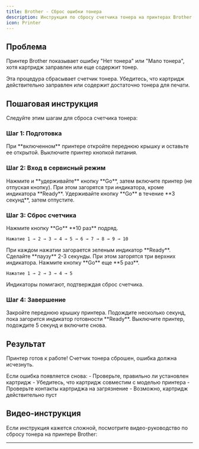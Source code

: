 ```yaml
---
title: Brother - Сброс ошибки тонера
description: Инструкция по сбросу счетчика тонера на принтерах Brother при ошибках "Нет тонера" или "Мало тонера"
icon: Printer
---
```


## Проблема

Принтер Brother показывает ошибку "Нет тонера" или "Мало тонера", хотя картридж заправлен или еще содержит тонер.

<Callout title="Важно" type="warn">
  Эта процедура сбрасывает счетчик тонера. Убедитесь, что картридж действительно заправлен или содержит достаточно тонера для печати.
</Callout>

## Пошаговая инструкция

Следуйте этим шагам для сброса счетчика тонера:

### Шаг 1: Подготовка

<Steps>

<Step>
При **включенном** принтере откройте переднюю крышку и оставьте ее открытой.
</Step>

<Step>
Выключите принтер кнопкой питания.
</Step>

</Steps>

### Шаг 2: Вход в сервисный режим

<Steps>

<Step>
Нажмите и **удерживайте** кнопку **Go**, затем включите принтер (не отпуская кнопку).

<Callout type="info">
  При этом загорятся три индикатора, кроме индикатора **Ready**.
</Callout>
</Step>

<Step>
Удерживайте кнопку **Go** в течение **3 секунд**, затем отпустите.
</Step>

</Steps>

### Шаг 3: Сброс счетчика

<Steps>

<Step>
Нажмите кнопку **Go** **10 раз** подряд.

```
Нажатие 1 → 2 → 3 → 4 → 5 → 6 → 7 → 8 → 9 → 10
```

<Callout type="info">
  При каждом нажатии загорается зеленым индикатор **Ready**.
</Callout>
</Step>

<Step>
Сделайте **паузу** 2-3 секунды. При этом загорятся три верхних индикатора.
</Step>

<Step>
Нажмите кнопку **Go** еще **5 раз**.

```
Нажатие 1 → 2 → 3 → 4 → 5
```

<Callout type="info">
  Индикаторы помигают, подтверждая сброс счетчика.
</Callout>
</Step>

</Steps>

### Шаг 4: Завершение

<Steps>

<Step>
Закройте переднюю крышку принтера.
</Step>

<Step>
Подождите несколько секунд, пока загорится индикатор готовности **Ready**.
</Step>

<Step>
Выключите принтер, подождите 5 секунд и включите снова.
</Step>

</Steps>

## Результат

Принтер готов к работе! Счетчик тонера сброшен, ошибка должна исчезнуть.

<Callout title="Проблема не решена?" type="error">
  Если ошибка появляется снова:
  - Проверьте, правильно ли установлен картридж
  - Убедитесь, что картридж совместим с моделью принтера
  - Проверьте контакты картриджа на загрязнение
  - Возможно, картридж действительно пуст
</Callout>





## Видео-инструкция

<Callout title="Визуальное руководство">
  Если инструкция кажется сложной, посмотрите видео-руководство по сбросу тонера на принтере Brother:
</Callout>

<YouTubeVideo id="N9_CKHmgCe8" title="Сброс тонера Brother - видео-инструкция" />

---


